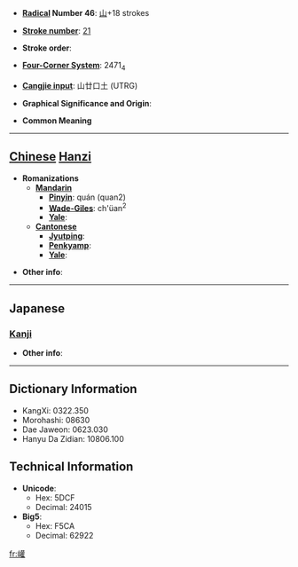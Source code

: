 * '''[[Wiktionary:Chinese radical index| Radical]] Number 46''': [[Wiktionary:Chinese radical index 山|山]]+18 strokes

* '''[[Wiktionary:Chinese total strokes index|Stroke number]]''': [[Wiktionary:Chinese total strokes index 21|21]]

* '''Stroke order''': 

* '''[[Wiktionary:Chinese four corner index|Four-Corner System]]''': 2471<sub>4</sub>

* '''[[Wiktionary:Chinese Cangjie index|Cangjie input]]''': 山廿口土 (UTRG)

* '''Graphical Significance and Origin''': 

* '''Common Meaning'''

----

== [[Chinese]] [[Hanzi]] ==

* '''Romanizations'''
** '''[[Mandarin]]'''
*** '''[[Pinyin]]''': quán (quan2)
*** '''[[Wade-Giles]]''': ch'üan<sup>2</sup>
*** '''[[Yale]]''': 
** '''[[Cantonese]]'''
*** '''[[Jyutping]]''':
*** '''[[Penkyamp]]''': 
*** '''[[Yale]]''': 

* '''Other info''': 

----

==Japanese==
===[[Kanji]]===
{{kanji|on readings=[[けん]] (ken), [[げん]] (gen), [[こん]] (kon)
|kun readings=
}}

* '''Other info''':  

----

== Dictionary Information ==

* KangXi: 0322.350
* Morohashi: 08630
* Dae Jaweon: 0623.030
* Hanyu Da Zidian: 10806.100

== Technical Information ==

* '''Unicode''':
** Hex: 5DCF
** Decimal: 24015
* '''Big5''':
** Hex: F5CA
** Decimal: 62922

[[fr:巏]]